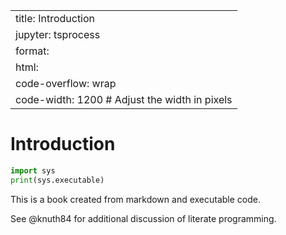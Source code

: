 
---
title: Introduction
jupyter: tsprocess
format:
  html:
    code-overflow: wrap
    code-width: 1200  # Adjust the width in pixels
---

# Introduction


```python
import sys
print(sys.executable)
```

This is a book created from markdown and executable code.

See @knuth84 for additional discussion of literate programming.

